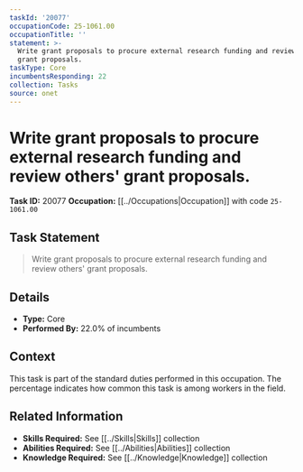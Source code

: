 ```yaml
---
taskId: '20077'
occupationCode: 25-1061.00
occupationTitle: ''
statement: >-
  Write grant proposals to procure external research funding and review others'
  grant proposals.
taskType: Core
incumbentsResponding: 22
collection: Tasks
source: onet
---
```

# Write grant proposals to procure external research funding and review others' grant proposals.

**Task ID:** 20077
**Occupation:** [[../Occupations|Occupation]] with code `25-1061.00`

## Task Statement

> Write grant proposals to procure external research funding and review others' grant proposals.

## Details

- **Type:** Core
- **Performed By:** 22.0% of incumbents

## Context

This task is part of the standard duties performed in this occupation. The percentage indicates how common this task is among workers in the field.

## Related Information

- **Skills Required:** See [[../Skills|Skills]] collection
- **Abilities Required:** See [[../Abilities|Abilities]] collection
- **Knowledge Required:** See [[../Knowledge|Knowledge]] collection
